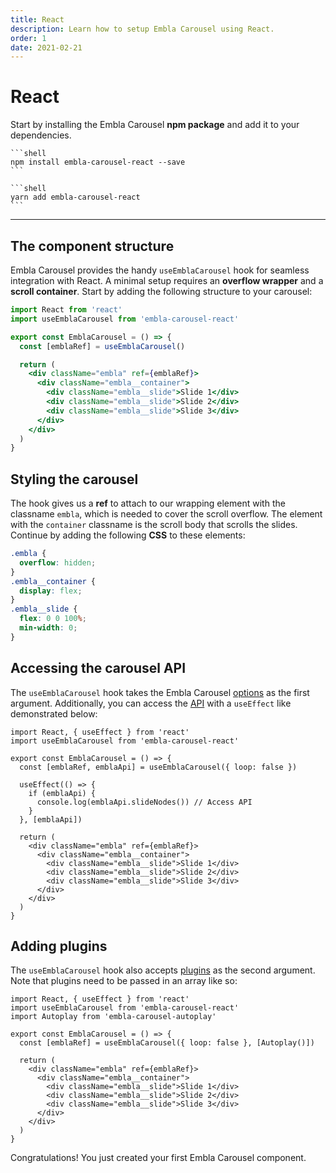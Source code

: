 ```yaml
---
title: React
description: Learn how to setup Embla Carousel using React.
order: 1
date: 2021-02-21
---
```



# React

Start by installing the Embla Carousel **npm package** and add it to your dependencies.

<Tabs groupId="package-manager">
  <TabsItem label="npm" value="npm">

    ```shell
    npm install embla-carousel-react --save
    ```

  </TabsItem>
  <TabsItem label="yarn" value="yarn">

    ```shell
    yarn add embla-carousel-react
    ```

  </TabsItem>
</Tabs>

---

## The component structure

Embla Carousel provides the handy `useEmblaCarousel` hook for seamless integration with React. A minimal setup requires an **overflow wrapper** and a **scroll container**. Start by adding the following structure to your carousel:

```jsx
import React from 'react'
import useEmblaCarousel from 'embla-carousel-react'

export const EmblaCarousel = () => {
  const [emblaRef] = useEmblaCarousel()

  return (
    <div className="embla" ref={emblaRef}>
      <div className="embla__container">
        <div className="embla__slide">Slide 1</div>
        <div className="embla__slide">Slide 2</div>
        <div className="embla__slide">Slide 3</div>
      </div>
    </div>
  )
}
```

## Styling the carousel

The hook gives us a **ref** to attach to our wrapping element with the classname `embla`, which is needed to cover the scroll overflow. The element with the `container` classname is the scroll body that scrolls the slides. Continue by adding the following **CSS** to these elements:

```css
.embla {
  overflow: hidden;
}
.embla__container {
  display: flex;
}
.embla__slide {
  flex: 0 0 100%;
  min-width: 0;
}
```

## Accessing the carousel API

The `useEmblaCarousel` hook takes the Embla Carousel [options](/api/options/) as the first argument. Additionally, you can access the [API](/api/) with a `useEffect` like demonstrated below:

```jsx{5,7-11}
import React, { useEffect } from 'react'
import useEmblaCarousel from 'embla-carousel-react'

export const EmblaCarousel = () => {
  const [emblaRef, emblaApi] = useEmblaCarousel({ loop: false })

  useEffect(() => {
    if (emblaApi) {
      console.log(emblaApi.slideNodes()) // Access API
    }
  }, [emblaApi])

  return (
    <div className="embla" ref={emblaRef}>
      <div className="embla__container">
        <div className="embla__slide">Slide 1</div>
        <div className="embla__slide">Slide 2</div>
        <div className="embla__slide">Slide 3</div>
      </div>
    </div>
  )
}
```

## Adding plugins

The `useEmblaCarousel` hook also accepts [plugins](/plugins/) as the second argument. Note that plugins need to be passed in an array like so:

```jsx{3,6}
import React, { useEffect } from 'react'
import useEmblaCarousel from 'embla-carousel-react'
import Autoplay from 'embla-carousel-autoplay'

export const EmblaCarousel = () => {
  const [emblaRef] = useEmblaCarousel({ loop: false }, [Autoplay()])

  return (
    <div className="embla" ref={emblaRef}>
      <div className="embla__container">
        <div className="embla__slide">Slide 1</div>
        <div className="embla__slide">Slide 2</div>
        <div className="embla__slide">Slide 3</div>
      </div>
    </div>
  )
}
```

Congratulations! You just created your first Embla Carousel component.
